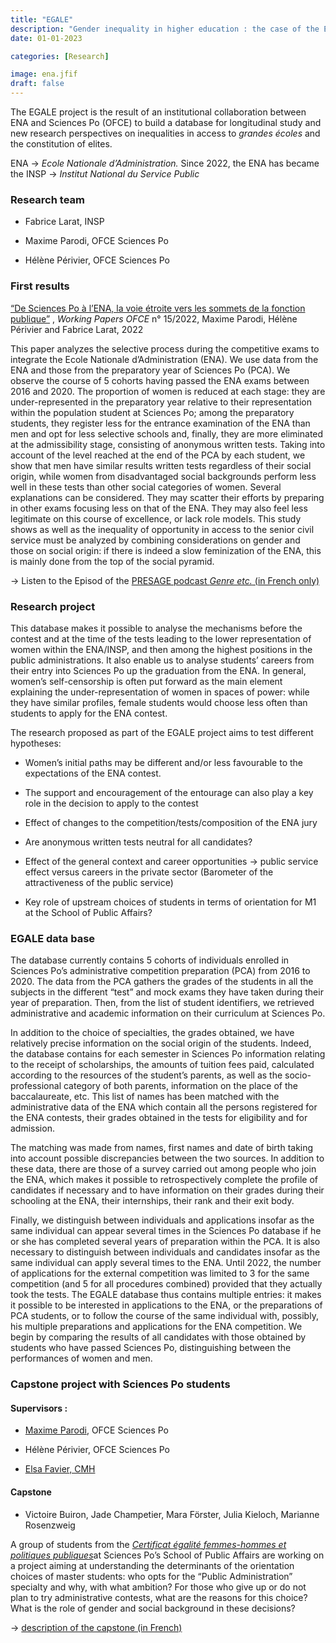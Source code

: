 ```yaml
---
title: "EGALE"
description: "Gender inequality in higher education : the case of the ENA contest"
date: 01-01-2023

categories: [Research] 

image: ena.jfif
draft: false 
---
```


The EGALE project is the result of an institutional collaboration between ENA and Sciences Po (OFCE) to build a database for longitudinal study and new research perspectives on inequalities in access to *grandes écoles* and the constitution of elites.

ENA -\> *Ecole Nationale d'Administration.* Since 2022, the ENA has became the INSP -\> *Institut National du Service Public*

### Research team

-   Fabrice Larat, INSP

-   Maxime Parodi, OFCE Sciences Po

-   Hélène Périvier, OFCE Sciences Po

### First results

["De Sciences Po à l'ENA, la voie étroite vers les sommets de la fonction publique"](https://www.ofce.sciences-po.fr/pdf/dtravail/OFCEWP2022-15.pdf) , *Working Papers OFCE* n° 15/2022, Maxime Parodi, Hélène Périvier and Fabrice Larat, 2022

This paper analyzes the selective process during the competitive exams to integrate the Ecole Nationale d'Administration (ENA). We use data from the ENA and those from the preparatory year of Sciences Po (PCA). We observe the course of 5 cohorts having passed the ENA exams between 2016 and 2020. The proportion of women is reduced at each stage: they are under-represented in the preparatory year relative to their representation within the population student at Sciences Po; among the preparatory students, they register less for the entrance examination of the ENA than men and opt for less selective schools and, finally, they are more eliminated at the admissibility stage, consisting of anonymous written tests. Taking into account of the level reached at the end of the PCA by each student, we show that men have similar results written tests regardless of their social origin, while women from disadvantaged social backgrounds perform less well in these tests than other social categories of women. Several explanations can be considered. They may scatter their efforts by preparing in other exams focusing less on that of the ENA. They may also feel less legitimate on this course of excellence, or lack role models. This study shows as well as the inequality of opportunity in access to the senior civil service must be analyzed by combining considerations on gender and those on social origin: if there is indeed a slow feminization of the ENA, this is mainly done from the top of the social pyramid.

-\> Listen to the Episod of the [PRESAGE podcast *Genre etc.* (in French only)](https://www.sciencespo.fr/programme-presage/fr/content/podcast-genre-etc.html)

### Research project

This database makes it possible to analyse the mechanisms before the contest and at the time of the tests leading to the lower representation of women within the ENA/INSP, and then among the highest positions in the public administrations. It also enable us to analyse students' careers from their entry into Sciences Po up the graduation from the ENA. In general, women's self-censorship is often put forward as the main element explaining the under-representation of women in spaces of power: while they have similar profiles, female students would choose less often than students to apply for the ENA contest.

The research proposed as part of the EGALE project aims to test different hypotheses:

-   Women's initial paths may be different and/or less favourable to the expectations of the ENA contest.

-   The support and encouragement of the entourage can also play a key role in the decision to apply to the contest

-   Effect of changes to the competition/tests/composition of the ENA jury

-   Are anonymous written tests neutral for all candidates?

-   Effect of the general context and career opportunities -\> public service effect versus careers in the private sector (Barometer of the attractiveness of the public service)

-   Key role of upstream choices of students in terms of orientation for M1 at the School of Public Affairs?

### EGALE data base

The database currently contains 5 cohorts of individuals enrolled in Sciences Po's administrative competition preparation (PCA) from 2016 to 2020. The data from the PCA gathers the grades of the students in all the subjects in the different "test" and mock exams they have taken during their year of preparation. Then, from the list of student identifiers, we retrieved administrative and academic information on their curriculum at Sciences Po.

In addition to the choice of specialties, the grades obtained, we have relatively precise information on the social origin of the students. Indeed, the database contains for each semester in Sciences Po information relating to the receipt of scholarships, the amounts of tuition fees paid, calculated according to the resources of the student's parents, as well as the socio-professional category of both parents, information on the place of the baccalaureate, etc. This list of names has been matched with the administrative data of the ENA which contain all the persons registered for the ENA contests, their grades obtained in the tests for eligibility and for admission.

The matching was made from names, first names and date of birth taking into account possible discrepancies between the two sources. In addition to these data, there are those of a survey carried out among people who join the ENA, which makes it possible to retrospectively complete the profile of candidates if necessary and to have information on their grades during their schooling at the ENA, their internships, their rank and their exit body.

Finally, we distinguish between individuals and applications insofar as the same individual can appear several times in the Sciences Po database if he or she has completed several years of preparation within the PCA. It is also necessary to distinguish between individuals and candidates insofar as the same individual can apply several times to the ENA. Until 2022, the number of applications for the external competition was limited to 3 for the same competition (and 5 for all procedures combined) provided that they actually took the tests. The EGALE database thus contains multiple entries: it makes it possible to be interested in applications to the ENA, or the preparations of PCA students, or to follow the course of the same individual with, possibly, his multiple preparations and applications for the ENA competition. We begin by comparing the results of all candidates with those obtained by students who have passed Sciences Po, distinguishing between the performances of women and men.

### Capstone project with Sciences Po students

#### Supervisors :

-   [Maxime Parodi](https://www.ofce.sciences-po.fr/pages-chercheurs/page.php?id=27), OFCE Sciences Po

-   Hélène Périvier, OFCE Sciences Po

-   [Elsa Favier, CMH](https://www.cmh.ens.fr/author/elsa-favier/)

#### Capstone

-   Victoire Buiron, Jade Champetier, Mara Förster, Julia Kieloch, Marianne Rosenzweig 

A group of students from the [*Certificat égalité femmes-hommes et politiques publiques*](https://www.sciencespo.fr/programme-presage/fr/content/certificat-egalite-femmes-hommes-ecole-daffaires-publiques.html#:~:text=Le%20Certificat%20%C3%89galit%C3%A9%20femmes-hommes%20et%20politiques%20publiques%20propose,politiques%20d%E2%80%99%C3%A9galit%C3%A9%20et%20de%20lutte%20contre%20les%20discriminations.)at Sciences Po's School of Public Affairs are working on a project aiming at understanding the determinants of the orientation choices of master students: who opts for the "Public Administration" specialty and why, with what ambition? For those who give up or do not plan to try administrative contests, what are the reasons for this choice? What is the role of gender and social background in these decisions?

-\> [description of the capstone (in French)](groupe_certificat.pdf)
